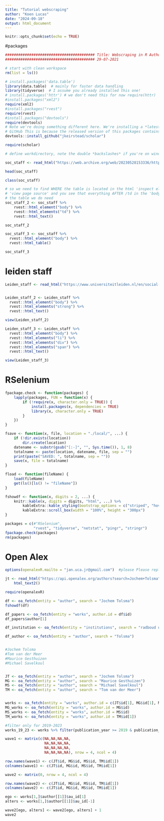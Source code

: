 ```yaml
---
title: "Tutorial webscraping"
author: "Koen Lucas"
date: "2024-09-18"
output: html_document
---
```


```r
knitr::opts_chunk$set(echo = TRUE)
```

#packages
```r

######################################### Title: Webscraping in R Author: Bas Hofstra Version:
######################################### 29-07-2021

# start with clean workspace
rm(list = ls())

# install.packages('data.table')
library(data.table)  # mainly for faster data handling
library(tidyverse)  # I assume you already installed this one!
# install.packages('httr') # we don't need this for now require(httr)
#install.packages("xml2")
require(xml2)
#install.packages("rvest")
require(rvest)
#install.packages("devtools")
require(devtools)
# Note we're doing something different here. We're installing a *latest* version directly from
# GitHub This is because the released version of this packages contains some errors!
devtools::install_github("jkeirstead/scholar")

require(scholar)

# define workdirectory, note the double *backslashes* if you're on windows setwd('/yourpathhere)'


```


```r
soc_staff <- read_html("https://web.archive.org/web/20230528153336/https://www.ru.nl/sociology/research/staff/")

head(soc_staff)

class(soc_staff)

```


```r

# so we need to find WHERE the table is located in the html 'inspect element' in mozilla firefox or
# 'view page source' and you see that everything AFTER /td in the 'body' of the page seems to be
# the table we do need
soc_staff_2 <- soc_staff %>%
    rvest::html_element("body") %>%
    rvest::html_elements("td") %>%
    rvest::html_text()

soc_staff_2

soc_staff_3 <- soc_staff %>% 
  rvest::html_element("body") %>% 
  rvest::html_table() 

soc_staff_3

```

# leiden staff
```r
Leiden_staff <- read_html("https://www.universiteitleiden.nl/en/social-behavioural-sciences/political-science/staff#tab-1")


Leiden_staff_2 <- Leiden_staff %>% 
  rvest::html_element("body") %>% 
  rvest::html_elements("strong") %>% 
  rvest::html_text() 

view(Leiden_staff_2)

Leiden_staff_3 <- Leiden_staff %>% 
  rvest::html_element("body") %>% 
  rvest::html_elements("li") %>% 
  rvest::html_elements("div") %>% 
  rvest::html_elements("span") %>% 
  rvest::html_text()

view(Leiden_staff_3)

```



# RSelenium
```r

fpackage.check <- function(packages) {
    lapply(packages, FUN = function(x) {
        if (!require(x, character.only = TRUE)) {
            install.packages(x, dependencies = TRUE)
            library(x, character.only = TRUE)
        }
    })
}

fsave <- function(x, file, location = "./local/", ...) {
    if (!dir.exists(location))
        dir.create(location)
    datename <- substr(gsub("[:-]", "", Sys.time()), 1, 8)
    totalname <- paste(location, datename, file, sep = "")
    print(paste("SAVED: ", totalname, sep = ""))
    save(x, file = totalname)
}

fload <- function(fileName) {
    load(fileName)
    get(ls()[ls() != "fileName"])
}

fshowdf <- function(x, digits = 2, ...) {
    knitr::kable(x, digits = digits, "html", ...) %>%
        kableExtra::kable_styling(bootstrap_options = c("striped", "hover")) %>%
        kableExtra::scroll_box(width = "100%", height = "300px")
}

```

```r
packages = c(#"RSelenium", 
             "rvest", "tidyverse", "netstat", "pingr", "stringr")
fpackage.check(packages)
rm(packages)
```
# Open Alex
```r

options(openalexR.mailto = "jan.uca.jr@gmail.com")  #please Please replace with your own emailadress

jt <- read_html("https://api.openalex.org/authors?search=Jochem+Tolsma") %>%
    html_text2()

require(openalexR)

df <- oa_fetch(entity = "author", search = "Jochem Tolsma")
fshowdf(df)

df_papers <- oa_fetch(entity = "works", author.id = df$id)
df_papers$author[1]

df_institution <- oa_fetch(entity = "institutions", search = "radboud university nijmegen")$id[1]

df_author <- oa_fetch(entity = "author", search = "Tolsma")


#Jochem Tolsma
#Tom van der Meer
#Maurice Gesthuizen
#Michael Savelkoul


JT <- oa_fetch(entity = "author", search = "Jochem Tolsma")
MG <- oa_fetch(entity = "author", search = "Maurice Gesthuizen")
MS <- oa_fetch(entity = "author", search = "Michael Savelkoul")
TM <- oa_fetch(entity = "author", search = "Tom van der Meer")


works <- oa_fetch(entity = "works", author.id = c(JT$id[1], MG$id[1], MS$id[1], TM$id[1]))
MG_works <- oa_fetch(entity = "works", author.id = MG$id)
MS_works <- oa_fetch(entity = "works", author.id = MS$id)
TM_works <- oa_fetch(entity = "works", author.id = TM$id[1])

#filter only for 2019-2023
works_19_23 <- works %>% filter(publication_year >= 2019 & publication_year <= 2023)


```



```r
wave1 <- matrix(c(NA,NA,NA,NA,
                  NA,NA,NA,NA,
                  NA,NA,NA,NA,
                  NA,NA,NA,NA), nrow = 4, ncol = 4)

row.names(wave1) <- c(JT$id, MG$id, MS$id, TM$id[1])
colnames(wave1) <- c(JT$id, MG$id, MS$id, TM$id[1])

wave2 <- matrix(0, nrow = 4, ncol = 4)

row.names(wave2) <- c(JT$id, MG$id, MS$id, TM$id[1])
colnames(wave2) <- c(JT$id, MG$id, MS$id, TM$id[1])

ego <- works[1,]$author[[1]]$au_id[1]
alters <- works[1,]$author[[1]]$au_id[-1]

wave2[ego, alters] <- wave2[ego, alters] + 1
wave2
```


